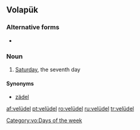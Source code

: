==Volapük==

===Alternative forms===
* {{l|vo|veluydel}}

===Noun===
{{infl|vo|noun}}

# {{archaic|lang=vo}} [[Saturday]], the seventh day

====Synonyms====
* [[zädel]]

[[Category:vo:Days of the week]]

[[af:velüdel]]
[[pt:velüdel]]
[[ro:velüdel]]
[[ru:velüdel]]
[[tr:velüdel]]
